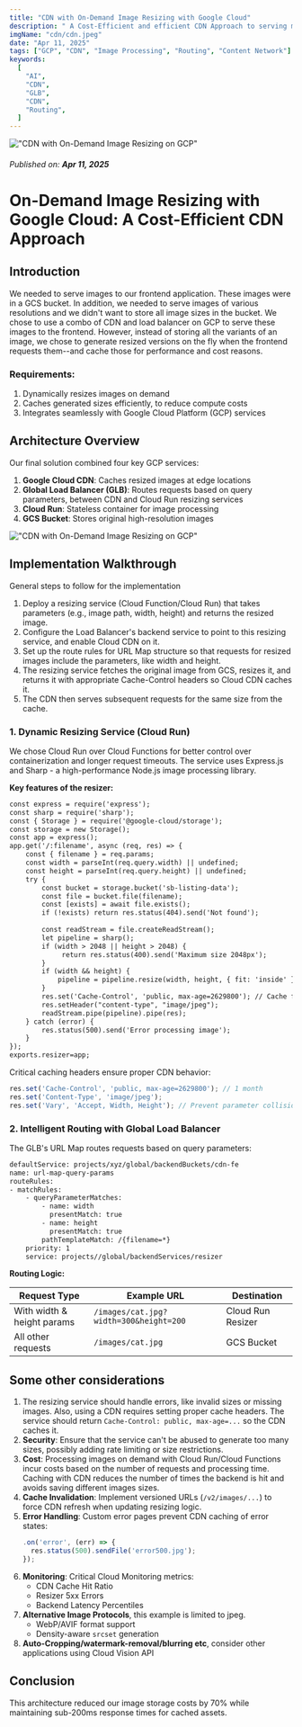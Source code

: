 ```yaml
---
title: "CDN with On-Demand Image Resizing with Google Cloud"
description: " A Cost-Efficient and efficient CDN Approach to serving media content"
imgName: "cdn/cdn.jpeg"
date: "Apr 11, 2025"
tags: ["GCP", "CDN", "Image Processing", "Routing", "Content Network"]
keywords:
  [
    "AI",
    "CDN",
    "GLB",
    "CDN",
    "Routing",
  ]
---
```


!["CDN with On-Demand Image Resizing on GCP"](cdn/cdn.jpeg)

###### Published on: **Apr 11, 2025**

# On-Demand Image Resizing with Google Cloud: A Cost-Efficient CDN Approach  

## Introduction
We needed to serve images to our frontend application. These images were in a GCS bucket. In addition, we needed to serve images of various resolutions and we didn't want to store all image sizes in the bucket.  We chose to use a combo of CDN and load balancer on GCP to serve these images to the frontend. However, instead of storing all the variants of an image, we chose to generate resized versions on the fly when the frontend requests them--and cache those for performance and cost reasons.
### Requirements:  
1. Dynamically resizes images on demand  
2. Caches generated sizes efficiently, to reduce compute costs  
3. Integrates seamlessly with Google Cloud Platform (GCP) services  

## Architecture Overview  

Our final solution combined four key GCP services:  
1. **Google Cloud CDN**: Caches resized images at edge locations  
2. **Global Load Balancer (GLB)**: Routes requests based on query parameters, between CDN and Cloud Run resizing services  
3. **Cloud Run**: Stateless container for image processing  
4. **GCS Bucket**: Stores original high-resolution images  

!["CDN with On-Demand Image Resizing on GCP"](cdn/arch.jpg)

## Implementation Walkthrough  

General steps to follow for the implementation
1. Deploy a resizing service (Cloud Function/Cloud Run) that takes parameters (e.g., image path, width, height) and returns the resized image. 
2. Configure the Load Balancer's backend service to point to this resizing service, and enable Cloud CDN on it. 
3. Set up the route rules for URL Map structure so that requests for resized images include the parameters, like width and height. 
4. The resizing service fetches the original image from GCS, resizes it, and returns it with appropriate Cache-Control headers so Cloud CDN caches it. 
5. The CDN then serves subsequent requests for the same size from the cache.
### 1. Dynamic Resizing Service (Cloud Run)  
We chose Cloud Run over Cloud Functions for better control over containerization and longer request timeouts. The service uses Express.js and Sharp - a high-performance Node.js image processing library.  

**Key features of the resizer:**  
```txt
const express = require('express'); 
const sharp = require('sharp'); 
const { Storage } = require('@google-cloud/storage'); 
const storage = new Storage(); 
const app = express(); 
app.get('/:filename', async (req, res) => { 
	const { filename } = req.params; 
	const width = parseInt(req.query.width) || undefined; 
	const height = parseInt(req.query.height) || undefined; 
	try { 
		const bucket = storage.bucket('sb-listing-data'); 
		const file = bucket.file(filename); 
		const [exists] = await file.exists(); 
		if (!exists) return res.status(404).send('Not found'); 
		
		const readStream = file.createReadStream(); 
		let pipeline = sharp();
		if (width > 2048 || height > 2048) {
		     return res.status(400).send('Maximum size 2048px');
		} 
		if (width && height) { 
			pipeline = pipeline.resize(width, height, { fit: 'inside' }); 
		} 
		res.set('Cache-Control', 'public, max-age=2629800'); // Cache for 1 month 
		res.setHeader("content-type", "image/jpeg");
		readStream.pipe(pipeline).pipe(res); 
	} catch (error) { 
		res.status(500).send('Error processing image'); 
	} 
}); 
exports.resizer=app;
```
Critical caching headers ensure proper CDN behavior:  
```javascript
res.set('Cache-Control', 'public, max-age=2629800'); // 1 month
res.set('Content-Type', 'image/jpeg');
res.set('Vary', 'Accept, Width, Height'); // Prevent parameter collisions
```

### 2. Intelligent Routing with Global Load Balancer  
The GLB's URL Map routes requests based on query parameters:  
```txt 
defaultService: projects/xyz/global/backendBuckets/cdn-fe 
name: url-map-query-params 
routeRules: 
- matchRules: 
	- queryParameterMatches: 
		- name: width 
		  presentMatch: true 
		- name: height 
		  presentMatch: true 
		pathTemplateMatch: /{filename=*} 
	priority: 1 
	service: projects//global/backendServices/resizer
```

**Routing Logic:**

| Request Type               | Example URL                            | Destination       |
| -------------------------- | -------------------------------------- | ----------------- |
| With width & height params | `/images/cat.jpg?width=300&height=200` | Cloud Run Resizer |
| All other requests         | `/images/cat.jpg`                      | GCS Bucket        |


## Some other considerations
1. The resizing service should handle errors, like invalid sizes or missing images. Also, using a CDN requires setting proper cache headers. The service should return `Cache-Control: public, max-age=...` so the CDN caches it. 
2. **Security**: Ensure that the service can't be abused to generate too many sizes, possibly adding rate limiting or size restrictions. 
3. **Cost**: Processing images on demand with Cloud Run/Cloud Functions incur costs based on the number of requests and processing time. Caching with CDN reduces the number of times the backend is hit and avoids saving different images sizes. 
4. **Cache Invalidation**: Implement versioned URLs (`/v2/images/...`) to force CDN refresh when updating resizing logic.
5. **Error Handling**: Custom error pages prevent CDN caching of error states:  
   ```javascript
   .on('error', (err) => {
     res.status(500).sendFile('error500.jpg');
   });
   ```
6. **Monitoring**: Critical Cloud Monitoring metrics:  
   - CDN Cache Hit Ratio  
   - Resizer 5xx Errors  
   - Backend Latency Percentiles
7. **Alternative Image Protocols**, this example is limited to jpeg.  
   - WebP/AVIF format support  
   - Density-aware `srcset` generation  
8. **Auto-Cropping/watermark-removal/blurring etc**, consider other applications using Cloud Vision API  

## Conclusion  

This architecture reduced our image storage costs by 70% while maintaining sub-200ms response times for cached assets.